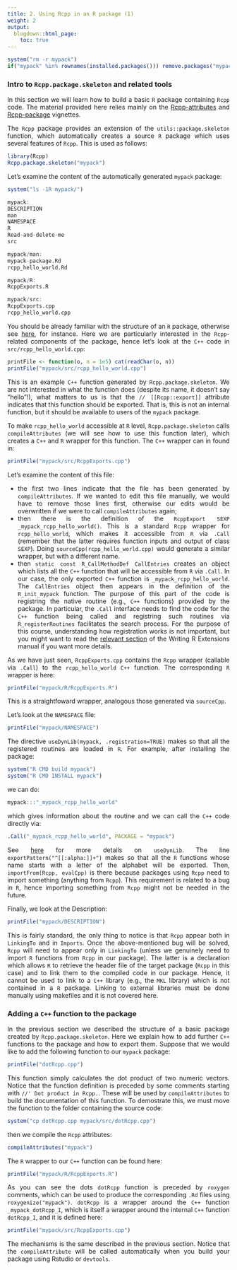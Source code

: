 ```yaml
---
title: 2. Using Rcpp in an R package (1)
weight: 2
output:
  blogdown::html_page:
    toc: true
---
```


<style>
body {
text-align: justify}
</style>

```r
system("rm -r mypack")
if("mypack" %in% rownames(installed.packages())) remove.packages("mypack")
```


### Intro to `Rcpp.package.skeleton` and related tools

In this section we will learn how to build a basic `R` package containing `Rcpp` code. The material provided here relies mainly on the [Rcpp-attributes](https://cran.r-project.org/web/packages/Rcpp/vignettes/Rcpp-attributes.pdf) and [Rcpp-package](http://dirk.eddelbuettel.com/code/rcpp/Rcpp-package.pdf) vignettes.

The `Rcpp` package provides an extension of the `utils::package.skeleton` function, which automatically creates a source `R` package which uses several features of `Rcpp`. This is used as follows: 
```r
library(Rcpp)
Rcpp.package.skeleton("mypack")
```
Let's examine the content of the automatically generated `mypack` package:
```r
system("ls -1R mypack/")
```
```r
mypack:
DESCRIPTION
man
NAMESPACE
R
Read-and-delete-me
src

mypack/man:
mypack-package.Rd
rcpp_hello_world.Rd

mypack/R:
RcppExports.R

mypack/src:
RcppExports.cpp
rcpp_hello_world.cpp
```
You should be already familiar with the structure of an `R` package, otherwise see [here](http://r-pkgs.had.co.nz/intro.html), for instance. Here we are particularly interested in the `Rcpp`-related components of the package, hence let's look at the `C++` code in `src/rcpp_hello_world.cpp`:
```r
printFile <- function(o, n = 1e5) cat(readChar(o, n))
printFile("mypack/src/rcpp_hello_world.cpp")
```
This is an example `C++` function generated by `Rcpp.package.skeleton`. We are not interested in what the function does (despite its name, it doesn't say "hello"!), what matters to us is that the `// [[Rcpp::export]]` attribute indicates that this function should be exported. That is, this is not an internal function, but it should be available to users of the `mypack` package.

To make `rcpp_hello_world` accessible at `R` level, `Rcpp.package.skeleton` calls `compileAttributes` (we will see how to use this function later), which creates a `C++` and `R` wrapper for this function. The `C++` wrapper can in found in:
```r
printFile("mypack/src/RcppExports.cpp")
```
Let's examine the content of this file:

  - the first two lines indicate that the file has been generated by `compileAttributes`. If we wanted to edit this file 
    manually, we would have to remove those lines first, otherwise our edits would be overwritten if we were to call 
    `compileAttributes` again;
  - then there is the definition of the `RcppExport SEXP _mypack_rcpp_hello_world()`. This is a standard `Rcpp` wrapper for 
    `rcpp_hello_world`, which makes it accessible from `R` via `.Call` (remember that the latter requires function inputs
    and output of class `SEXP`). Doing `sourceCpp(rcpp_hello_world.cpp)` would generate a similar wrapper, 
    but with a different name.
  - then `static const R_CallMethodDef CallEntries` creates an object which lists all the `C++` function that will be 
    accessible from `R` via `.Call`. In our case, the only exported `C++` function is `_mypack_rcpp_hello_world`.
    The `CallEntries` object then appears in the definition of the `R_init_mypack` function. The purpose of this 
    part of the code is registring the native routine (e.g., `C++` functions) provided by the package. In particular,
    the `.Call` interface needs to find the code for the `C++` function being called and registring such routines 
    via `R_registerRoutines` facilitates the search process. For the purpose of this course, understanding how
    registration works is not important, but you might want to read the 
    [relevant section](https://cran.r-project.org/doc/manuals/r-release/R-exts.html#Registering-native-routines) of
    the Writing R Extensions manual if you want more details.
    
As we have just seen, `RcppExports.cpp` contains the `Rcpp` wrapper (callable via `.Call`) to the `rcpp_hello_world` `C++` function. The corresponding `R` wrapper is here:
```r
printFile("mypack/R/RcppExports.R")
```
This is a straightfoward wrapper, analogous those generated via `sourceCpp`.

Let's look at the `NAMESPACE` file:
```r
printFile("mypack/NAMESPACE")
```
The directive `useDynLib(mypack, .registration=TRUE)` makes so that all the registered routines are loaded in `R`. For example, after installing the package:
```r
system("R CMD build mypack")
system("R CMD INSTALL mypack")
```
we can do:
```r
mypack:::"_mypack_rcpp_hello_world"
```
which gives information about the routine and we can call the `C++` code directly via:
```r
.Call("_mypack_rcpp_hello_world", PACKAGE = "mypack") 
```
See [here](http://www.hep.by/gnu/r-patched/r-exts/R-exts_30.html) for more details on `useDynLib`. The line `exportPattern("^[[:alpha:]]+")` makes so that all the `R` functions whose name starts with a letter of the alphabet will be exported. Then, `importFrom(Rcpp, evalCpp)` is there because packages using `Rcpp` need to import something (anything from `Rcpp`). This requirement is related to a bug in `R`, hence importing something from `Rcpp` might not be needed in the future.

Finally, we look at the Description:
```r
printFile("mypack/DESCRIPTION")
```
This is fairly standard, the only thing to notice is that `Rcpp` appear both in `LinkingTo` and in `Imports`. Once the above-mentioned bug will be solved, `Rcpp` will need to appear only in `LinkingTo` (unless we genuinely need to import `R` functions from `Rcpp` in our package). The latter is a declaration which allows `R` to retrieve the header file of the target package (`Rcpp` in this case) and to link them to the compiled code in our package. Hence, it cannot be used to link to a `C++` library (e.g., the `MKL` library) which is not contained in a `R` package. Linking to external libraries must be done manually using makefiles and it is not covered here.

### Adding a `C++` function to the package 

In the previous section we described the structure of a basic package created by `Rcpp.package.skeleton`. Here we explain how to add further `C++` functions to the package and how to export them. Suppose that we would like to add the following function to our `mypack` package:
```r
printFile("dotRcpp.cpp")
```
This function simply calculates the dot product of two numeric vectors. Notice that the function definition is preceded by some comments starting with `//' Dot product in Rcpp.`. These will be used by `compileAttributes` to build the documentation of this function. To demostrate this, we must move the function to the folder containing the source code:
```r
system("cp dotRcpp.cpp mypack/src/dotRcpp.cpp")
```
then we compile the `Rcpp` attributes:
```r
compileAttributes("mypack")
```
The `R` wrapper to our `C++` function can be found here:
```r
printFile("mypack/R/RcppExports.R")
```
As you can see the dots `dotRcpp` function is preceded by `roxygen` comments, which can be used to produce the corresponding `.Rd` files using `roxygenize("mypack")`. `dotRcpp` is a wrapper around the `C++` function `_mypack_dotRcpp_I`, which is itself a wrapper around the internal `C++` function `dotRcpp_I`, and it is defined here:
```r
printFile("mypack/src/RcppExports.cpp")
```
The mechanisms is the same described in the previous section. Notice that the `compileAttribute` will be called automatically when you build your package using Rstudio or `devtools`. 


